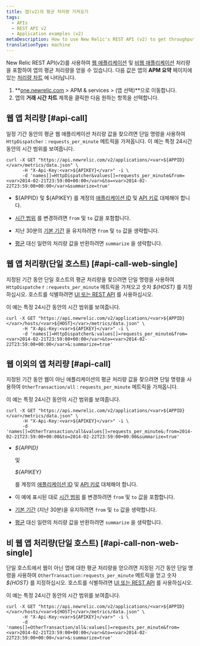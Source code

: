 ```yaml
---
title: 앱(v2)의 평균 처리량 가져오기
tags:
  - APIs
  - REST API v2
  - Application examples (v2)
metaDescription: How to use New Relic's REST API (v2) to get throughput values (similar to the Throughput chart on your APM Summary page) for web or non-web apps.
translationType: machine
---
```


New Relic REST API(v2)를 사용하여 [웹 애플리케이션](/docs/using-new-relic/welcome-new-relic/getting-started/glossary#transaction) 및 [비웹 애플리케이션](/docs/using-new-relic/welcome-new-relic/getting-started/glossary#non-web-transaction) 처리량을 포함하여 앱의 평균 처리량을 얻을 수 있습니다. 다음 값은 앱의 **APM 요약** 페이지에 있는 [처리량 차트](/docs/apm/applications-menu/monitoring/apm-overview-page-view-transaction-apdex-usage-data#overview_charts) 에 나타납니다.

1. **[one.newrelic.com](https://one.newrelic.com/all-capabilities) > APM & services > (앱 선택)**으로 이동합니다.
2. 앱의 **거래 시간 차트** 제목을 클릭한 다음 원하는 항목을 선택합니다.

## 웹 앱 처리량 [#api-call]

일정 기간 동안의 평균 웹 애플리케이션 처리량 값을 찾으려면 단일 명령을 사용하여 `HttpDispatcher` : `requests_per_minute` 메트릭을 가져옵니다. 이 예는 특정 24시간 동안의 시간 범위를 보여줍니다.

```
curl -X GET "https://api.newrelic.com/v2/applications/<var>${APPID}</var>/metrics/data.json" \
      -H "X-Api-Key:<var>${APIKEY}</var>" -i \
      -d 'names[]=HttpDispatcher&values[]=requests_per_minute&from=<var>2014-02-21T23:59:00+00:00</var>&to=<var>2014-02-22T23:59:00+00:00</var>&summarize=true'
```

* $&#x7B;APPID} 및 $&#x7B;APIKEY} 를 계정의 [애플리케이션 ID](/docs/apm/apis/requirements/identification-code) 및 [API 키로](/docs/apis/rest-api-v2/requirements/rest-api-key) 대체해야 합니다.

* [시간 범위](/docs/apm/apis/requirements/extracting-metric-data) 를 변경하려면 `from` 및 `to` 값을 포함합니다.

* 지난 30분의 [기본 기간](/docs/apm/apis/api-v2-examples/specifying-time-range-api-v2) 을 유지하려면 `from` 및 `to` 값을 생략합니다.

* [평균](/docs/apm/apis/requirements/calculating-average-metric-values-summarize) 대신 일련의 처리량 값을 반환하려면 `summarize` 을 생략합니다.

## 웹 앱 처리량(단일 호스트) [#api-call-web-single]

지정된 기간 동안 단일 호스트의 평균 처리량을 찾으려면 단일 명령을 사용하여 `HttpDispatche` r `:requests_per_minute` 메트릭을 가져오고 숫자 <var>$&#x7B;HOST}</var> 를 지정하십시오. 호스트를 식별하려면 [UI 또는 REST API](/docs/apis/rest-api-v2/requirements/listing-host-instance-application-server-ids#locating_host_id) 를 사용하십시오.

이 예는 특정 24시간 동안의 시간 범위를 보여줍니다.

```
curl -X GET "https://api.newrelic.com/v2/applications/<var>${APPID}</var>/hosts/<var>${HOST}</var>/metrics/data.json" \
      -H "X-Api-Key:<var>${APIKEY}</var>" -i \
      -d 'names[]=HttpDispatcher&:values[]=requests_per_minute&from=<var>2014-02-21T23:59:00+00:00</var>&to=<var>2014-02-22T23:59:00+00:00</var>&:summarize=true'
```

## 웹 이외의 앱 처리량 [#api-call]

지정된 기간 동안 웹이 아닌 애플리케이션의 평균 처리량 값을 찾으려면 단일 명령을 사용하여 `OtherTransaction/all` : `requests_per_minute` 메트릭을 가져옵니다.

이 예는 특정 24시간 동안의 시간 범위를 보여줍니다.

```
curl -X GET "https://api.newrelic.com/v2/applications/<var>${APPID}</var>/metrics/data.json" \
      -H "X-Api-Key:<var>${APIKEY}</var>" -i \
      -d 'names[]=OtherTransaction/all&values[]=requests_per_minute&;from=2014-02-21T23:59:00+00:00&to=2014-02-22T23:59:00+00:00&summarize=true'
```

* <var>$&#x7B;APPID}</var>

  및

  <var>$&#x7B;APIKEY}</var>

  를 계정의 [애플리케이션 ID](/docs/apm/apis/requirements/identification-code) 및 [API 키로](/docs/apis/rest-api-v2/requirements/rest-api-key) 대체해야 합니다.

* 이 예에 표시된 대로 [시간 범위](/docs/apm/apis/requirements/extracting-metric-data) 를 변경하려면 `from` 및 `to` 값을 포함합니다.

* [기본 기간](/docs/apm/apis/api-v2-examples/specifying-time-range-api-v2) (지난 30분)을 유지하려면 `from` 및 `to` 값을 생략합니다.

* [평균](/docs/apm/apis/requirements/calculating-average-metric-values-summarize) 대신 일련의 처리량 값을 반환하려면 `summarize` 을 생략합니다.

## 비 웹 앱 처리량(단일 호스트) [#api-call-non-web-single]

단일 호스트에서 웹이 아닌 앱에 대한 평균 처리량을 얻으려면 지정된 기간 동안 단일 명령을 사용하여 `OtherTransaction:requests_per_minute` 메트릭을 얻고 숫자 <var>$&#x7B;HOST}</var> 를 지정하십시오. 호스트를 식별하려면 [UI 또는 REST API](/docs/apis/rest-api-v2/requirements/listing-host-instance-application-server-ids#locating_host_id) 를 사용하십시오.

이 예는 특정 24시간 동안의 시간 범위를 보여줍니다.

```
curl -X GET "https://api.newrelic.com/v2/applications/<var>${APPID}</var>/hosts/<var>${HOST}</var>/metrics/data.json" \
      -H "X-Api-Key:<var>${APIKEY}</var>" -i \
      -d 'names[]=OtherTransaction/all&:values[]=requests_per_minute&from=<var>2014-02-21T23:59:00+00:00</var>&to=<var>2014-02-22T23:59:00+00:00</var>&:summarize=true'
```